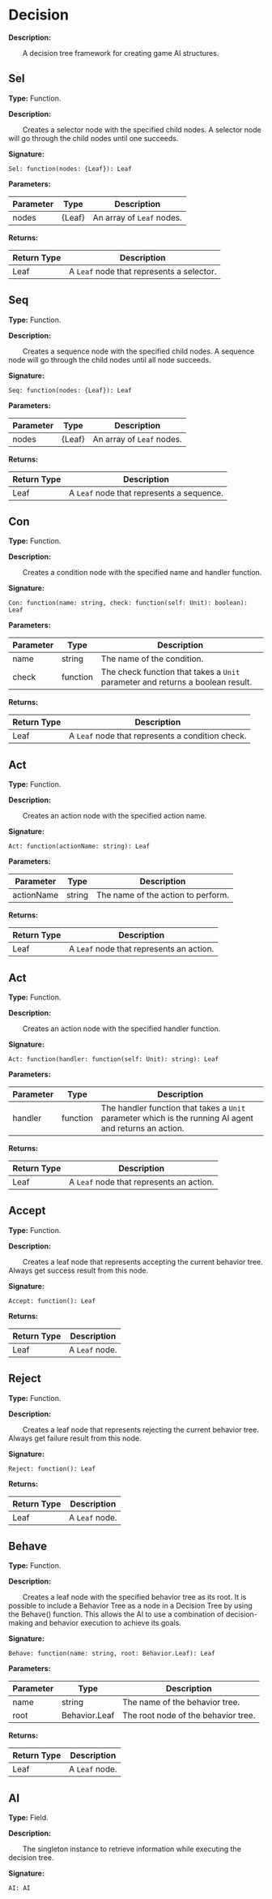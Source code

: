 # Decision

**Description:**

&emsp;&emsp;A decision tree framework for creating game AI structures.

## Sel

**Type:** Function.

**Description:**

&emsp;&emsp;Creates a selector node with the specified child nodes.
A selector node will go through the child nodes until one succeeds.

**Signature:**
```tl
Sel: function(nodes: {Leaf}): Leaf
```

**Parameters:**

| Parameter | Type | Description |
| --- | --- | --- |
| nodes | \{Leaf} | An array of `Leaf` nodes. |

**Returns:**

| Return Type | Description |
| --- | --- |
| Leaf | A `Leaf` node that represents a selector. |

## Seq

**Type:** Function.

**Description:**

&emsp;&emsp;Creates a sequence node with the specified child nodes.
A sequence node will go through the child nodes until all node succeeds.

**Signature:**
```tl
Seq: function(nodes: {Leaf}): Leaf
```

**Parameters:**

| Parameter | Type | Description |
| --- | --- | --- |
| nodes | \{Leaf} | An array of `Leaf` nodes. |

**Returns:**

| Return Type | Description |
| --- | --- |
| Leaf | A `Leaf` node that represents a sequence. |

## Con

**Type:** Function.

**Description:**

&emsp;&emsp;Creates a condition node with the specified name and handler function.

**Signature:**
```tl
Con: function(name: string, check: function(self: Unit): boolean): Leaf
```

**Parameters:**

| Parameter | Type | Description |
| --- | --- | --- |
| name | string | The name of the condition. |
| check | function | The check function that takes a `Unit` parameter and returns a boolean result. |

**Returns:**

| Return Type | Description |
| --- | --- |
| Leaf | A `Leaf` node that represents a condition check. |

## Act

**Type:** Function.

**Description:**

&emsp;&emsp;Creates an action node with the specified action name.

**Signature:**
```tl
Act: function(actionName: string): Leaf
```

**Parameters:**

| Parameter | Type | Description |
| --- | --- | --- |
| actionName | string | The name of the action to perform. |

**Returns:**

| Return Type | Description |
| --- | --- |
| Leaf | A `Leaf` node that represents an action. |

## Act

**Type:** Function.

**Description:**

&emsp;&emsp;Creates an action node with the specified handler function.

**Signature:**
```tl
Act: function(handler: function(self: Unit): string): Leaf
```

**Parameters:**

| Parameter | Type | Description |
| --- | --- | --- |
| handler | function | The handler function that takes a `Unit` parameter which is the running AI agent and returns an action. |

**Returns:**

| Return Type | Description |
| --- | --- |
| Leaf | A `Leaf` node that represents an action. |

## Accept

**Type:** Function.

**Description:**

&emsp;&emsp;Creates a leaf node that represents accepting the current behavior tree.
Always get success result from this node.

**Signature:**
```tl
Accept: function(): Leaf
```

**Returns:**

| Return Type | Description |
| --- | --- |
| Leaf | A `Leaf` node. |

## Reject

**Type:** Function.

**Description:**

&emsp;&emsp;Creates a leaf node that represents rejecting the current behavior tree.
Always get failure result from this node.

**Signature:**
```tl
Reject: function(): Leaf
```

**Returns:**

| Return Type | Description |
| --- | --- |
| Leaf | A `Leaf` node. |

## Behave

**Type:** Function.

**Description:**

&emsp;&emsp;Creates a leaf node with the specified behavior tree as its root.
It is possible to include a Behavior Tree as a node in a Decision Tree by using the Behave() function. This allows the AI to use a combination of decision-making and behavior execution to achieve its goals.

**Signature:**
```tl
Behave: function(name: string, root: Behavior.Leaf): Leaf
```

**Parameters:**

| Parameter | Type | Description |
| --- | --- | --- |
| name | string | The name of the behavior tree. |
| root | Behavior.Leaf | The root node of the behavior tree. |

**Returns:**

| Return Type | Description |
| --- | --- |
| Leaf | A `Leaf` node. |

## AI

**Type:** Field.

**Description:**

&emsp;&emsp;The singleton instance to retrieve information while executing the decision tree.

**Signature:**
```tl
AI: AI
```